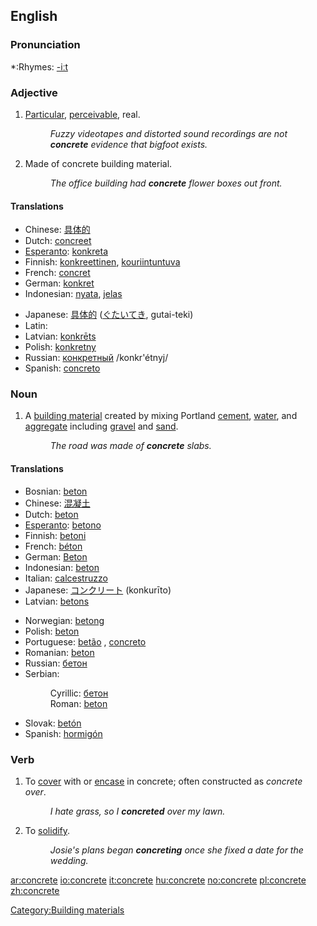 ==English==

===Pronunciation===
*:Rhymes: [[Rhymes:English:-iːt|-iːt]]

===Adjective===
{{en-adj}}
# [[particular|Particular]], [[perceivable]], real.
#:''Fuzzy videotapes and distorted sound recordings are not '''concrete''' evidence that bigfoot exists.''
# Made of concrete building material.
#:''The office building had '''concrete''' flower boxes out front.''

====Translations====
{{top}}
*Chinese: [[具体的]]
*Dutch: [[concreet]]
*[[Esperanto]]: [[konkreta]]
*Finnish: [[konkreettinen]], [[kouriintuntuva]]
*French: [[concret]]
*German: [[konkret]]
*Indonesian: [[nyata]], [[jelas]]
{{mid}}
*Japanese: [[具体的]] ([[ぐたいてき]], gutai-teki)
*Latin: [[]]
*Latvian: [[konkrēts]]
*Polish: [[konkretny]]
*Russian: [[конкретный]] /konkr'étnyj/
*Spanish: [[concreto]]
{{bottom}}


===Noun===
{{en-noun|-}}
# A [[building material]] created by mixing Portland [[cement]], [[water]], and [[aggregate]] including [[gravel]] and [[sand]].
#:''The road was made of '''concrete''' slabs.''

====Translations====
{{top}}
*Bosnian: [[beton#Bosnian|beton]] {{m}}
*Chinese: [[混凝土]]
*Dutch: [[beton]] {{n}}
*[[Esperanto]]: [[betono]]
*Finnish: [[betoni]]
*French: [[béton]] {{m}}
*German: [[Beton]] {{m}}
*Indonesian: [[beton]]
*Italian: [[calcestruzzo]] {{m}}
*Japanese: [[コンクリート]] (konkurīto)
*Latvian: [[betons]] {{m}}
{{mid}}
*Norwegian: [[betong]] {{m}}
*Polish: [[beton]] {{m}}
*Portuguese: [[betão]] {{m}}, [[concreto]] {{m}}
*Romanian: [[beton]] {{n}}
*Russian: [[бетон]] {{m}}
*Serbian:
*:Cyrillic: [[бетон#Serbian|бетон]] {{m}}
*:Roman: [[beton#Serbian|beton]] {{m}}
*Slovak: [[betón]]
*Spanish: [[hormigón]] {{m}}
{{bottom}}

===Verb===
{{en-verb|concret|ing}}
# To [[cover]] with or [[encase]] in concrete; often constructed as ''concrete over''.
#:''I hate grass, so I '''concreted''' over my lawn.''
# To [[solidify]].
#:''Josie's plans began '''concreting''' once she fixed a date for the wedding.''


[[Category:Building materials]]

[[ar:concrete]]
[[io:concrete]]
[[it:concrete]]
[[hu:concrete]]
[[no:concrete]]
[[pl:concrete]]
[[zh:concrete]]